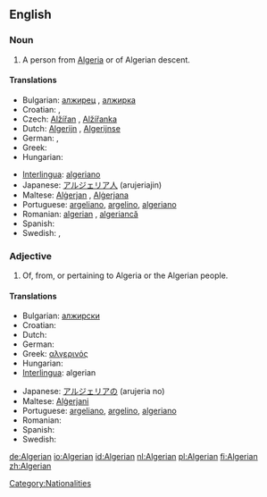 ==English==

===Noun===
{{en-noun}}

# A person from [[Algeria]] or of Algerian descent.

====Translations====
{{trans-top|from Algeria}}
* Bulgarian: [[алжирец]] {{m}}, [[алжирка]] {{f}}
* Croatian: {{t-|hr|Alžirac|m|alt=Alžírac}}, {{t-|hr|Alžirka|f|alt=Àlžīrka}}
* Czech: [[Alžířan]] {{m}}, [[Alžířanka]] {{f}}
* Dutch: [[Algerijn]] {{m}}, [[Algerijnse]] {{f}}
* German: {{t+|de|Algerier|m}}, {{t+|de|Algerierin|f}}
* Greek: {{t+|el|Αλγερινός|sc=Grek}}
* Hungarian: {{t-|hu|algériai}}
{{trans-mid}}
* [[Interlingua]]: [[algeriano]]
* Japanese: [[アルジェリア人]] (arujeriajin)
* Maltese: [[Alġerjan]] {{m}}, [[Alġerjana]] {{f}}
* Portuguese: [[argeliano]], [[argelino]], [[algeriano]]
* Romanian: [[algerian]] {{m}}, [[algeriancă]] {{f}}
* Spanish: {{t+|es|argelino|m|f}}
* Swedish: {{t+|sv|algerier|m}}, {{t+|sv|algeriska|f}}
{{trans-bottom}}

===Adjective===
{{en-adj}}

# Of, from, or pertaining to Algeria or the Algerian people.

====Translations====
{{trans-top|of Algeria or its people}}
* Bulgarian: [[алжирски]]
* Croatian: {{t-|hr|alžirski|alt=àlžīrskī}}
* Dutch: {{t+|nl|Algerijns}}
* German: {{t+|de|algerisch}}
* Greek: [[αλγερινός]]
* Hungarian: {{t-|hu|algériai}}
* [[Interlingua]]: algerian
{{trans-mid}}
* Japanese: [[アルジェリアの]] (arujeria no)
* Maltese: [[Alġerjani]] {{p}}
* Portuguese: [[argeliano]], [[argelino]], [[algeriano]]
* Romanian: {{t+|ro|algerian}}
* Spanish: {{t+|es|argelino}}
* Swedish: {{t+|sv|algerisk}}
{{trans-bottom}}

[[Category:Nationalities]]

[[de:Algerian]]
[[io:Algerian]]
[[id:Algerian]]
[[nl:Algerian]]
[[pl:Algerian]]
[[fi:Algerian]]
[[zh:Algerian]]